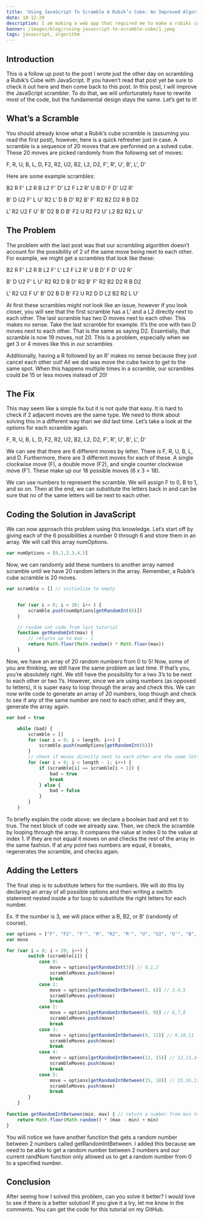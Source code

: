 ```yaml
---
title: 'Using JavaScript To Scramble A Rubik’s Cube: An Improved Algorithm'
date: 10-12-29
description: I am making a web app that required me to make a rubiks cube scramble. I will show you how to implement this algorithm in JavaScript.
banner: /images/blog//using-javascript-to-scramble-cube/1.jpeg
tags: javascript, algorithm
---
```



## Introduction

This is a follow up post to the post I wrote just the other day on scrambling a Rubik’s Cube with JavaScript. If you haven’t read that post yet be sure to check it out here and then come back to this post. In this post, I will improve the JavaScript scrambler. To do that, we will unfortunately have to rewrite most of the code, but the fundamental design stays the same. Let’s get to it!

## What’s a Scramble

You should already know what a Rubik’s cube scramble is (assuming you read the first post), however, here is a quick refresher just in case. A scramble is a sequence of 20 moves that are performed on a solved cube. These 20 moves are picked randomly from the following set of moves:

F, R, U, B, L, D, F2, R2, U2, B2, L2, D2, F', R', U', B', L', D'

Here are some example scrambles:

B2 R F' L2 R B L2 F' D' L2 F L2 R' U B D' F D' U2 R' 

B' D U2 F' L U' R2 L' D B D' R2 B' F' R2 B2 D2 R B D2 

L' R2 U2 F U' B' D2 B D B' F2 U R2 F2 U' L2 B2 R2 L U'

## The Problem

The problem with the last post was that our scrambling algorithm doesn’t account for the possibility of 2 of the same move being next to each other. For example, we might get a scrambles that look like these:

B2 R F' L2 R B L2 F' L' L2 F L2 R' U B D' F D' U2 R' 

B' D U2 F' L U' R2 R2 D B D' R2 B' F' R2 B2 D2 R B D2 

L' R2 U2 F U' B' D2 B D B' F2 U R2 D D L2 B2 R2 L U'

At first these scrambles might not look like an issue, however if you look closer, you will see that the first scramble has a L’ and a L2 directly next to each other. The last scramble has two D moves next to each other. This makes no sense. Take the last scramble for example. It’s the one with two D moves next to each other. That is the same as saying D2. Essentially, that scramble is now 19 moves, not 20. This is a problem, especially when we get 3 or 4 moves like this in our scrambles

Additionally, having a R followed by an R’ makes no sense because they just cancel each other out! All we did was move the cube twice to get to the same spot. When this happens multiple times in a scramble, our scrambles could be 15 or less moves instead of 20!

## The Fix

This may seem like a simple fix but it is not quite that easy. It is hard to check if 2 adjacent moves are the same type. We need to think about solving this in a different way than we did last time. Let’s take a look at the options for each scramble again.

F, R, U, B, L, D, F2, R2, U2, B2, L2, D2, F', R', U', B', L', D'

We can see that there are 6 different moves by letter. There is F, R, U, B, L, and D. Furthermore, there are 3 different moves for each of these. A single clockwise move (F), a double move (F2), and single counter clockwise move (F’). These make up our 18 possible moves (6 x 3 = 18).

We can use numbers to represent the scramble. We will assign F to 0, B to 1, and so on. Then at the end, we can substitute the letters back in and can be sure that no of the same letters will be next to each other.

## Coding the Solution in JavaScript

We can now approach this problem using this knowledge. Let’s start off by giving each of the 6 possibilities a number 0 through 6 and store them in an array. We will call this array numOptions.

```javascript
var numOptions = [0,1,2,3,4,5]
```

Now, we can randomly add these numbers to another array named scramble until we have 20 random letters in the array. Remember, a Rubik’s cube scramble is 20 moves.

```javascript
var scramble = [] // initialize to empty


    for (var i = 0; i < 20; i++ ) {
        scramble.push(numOptions[getRandomInt(6)])
    }

    // random int code from last tutorial
    function getRandomInt(max) {
        // returns up to max - 1
        return Math.floor(Math.random() * Math.floor(max))
    }
```

Now, we have an array of 20 random numbers from 0 to 5! Now, some of you are thinking, we still have the same problem as last time. If that’s you, you’re absolutely right. We still have the possibility for a two 3’s to be next to each other or two 1’s. However, since we are using numbers (as opposed to letters), it is super easy to loop through the array and check this. We can now write code to generate an array of 20 numbers, loop though and check to see if any of the same number are next to each other, and if they are, generate the array again.

```javascript
var bad = true

    while (bad) {
        scramble = []
        for (var i = 0; i < length; i++) {
            scramble.push(numOptions[getRandomInt(6)])
        }
        // check if moves directly next to each other are the same letter
        for (var i = 0; i < length - 1; i++) {
            if (scramble[i] == scramble[i + 1]) {
                bad = true
                break
            } else {
                bad = false
            }
        }
    }
```

To briefly explain the code above: we declare a boolean bad and set it to true. The next block of code we already saw. Then, we check the scramble by looping through the array. It compares the value at index 0 to the value at index 1. If they are not equal it moves on and checks the rest of the array in the same fashion. If at any point two numbers are equal, it breaks, regenerates the scramble, and checks again.

## Adding the Letters

The final step is to substitute letters for the numbers. We will do this by declaring an array of all possible options and then writing a switch statement nested inside a for loop to substitute the right letters for each number.

Ex. If the number is 3, we will place either a B, B2, or B’ (randomly of course).

```javascript
var options = ["F", "F2", "F'", "R", "R2", "R'", "U", "U2", "U'", "B", "B2", "B'", "L", "L2", "L'", "D", "D2", "D'"]
var move

for (var i = 0; i < 20; i++) {
        switch (scramble[i]) {
            case 0:
                move = options[getRandomInt(3)] // 0,1,2
                scrambleMoves.push(move)
                break
            case 1:
                move = options[getRandomIntBetween(3, 6)] // 3,4,5
                scrambleMoves.push(move)
                break
            case 2:
                move = options[getRandomIntBetween(6, 9)] // 6,7,8
                scrambleMoves.push(move)
                break
            case 3:
                move = options[getRandomIntBetween(9, 12)] // 9,10,11
                scrambleMoves.push(move)
                break
            case 4:
                move = options[getRandomIntBetween(12, 15)] // 12,13,14
                scrambleMoves.push(move)
                break
            case 5:
                move = options[getRandomIntBetween(15, 18)] // 15,16,17
                scrambleMoves.push(move)
                break
        }
    }
    
function getRandomIntBetween(min, max) { // return a number from min to max - 1. Ex. 3, 9 returns 3 - 8
    return Math.floor(Math.random() * (max - min) + min)
}
```

You will notice we have another function that gets a random number between 2 numbers called getRandomIntBetween. I added this because we need to be able to get a random number between 2 numbers and our current randNum function only allowed us to get a random number from 0 to a specified number.

## Conclusion

After seeing how I solved this problem, can you solve it better? I would love to see if there is a better solution! If you give it a try, let me know in the comments. You can get the code for this tutorial on my GitHub.
